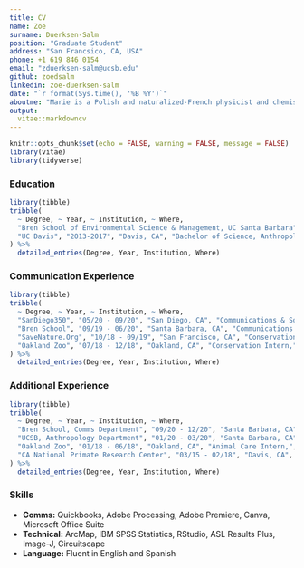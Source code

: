 ```yaml
---
title: CV
name: Zoe
surname: Duerksen-Salm
position: "Graduate Student"
address: "San Francsico, CA, USA"
phone: +1 619 846 0154
email: "zduerksen-salm@ucsb.edu"
github: zoedsalm
linkedin: zoe-duerksen-salm
date: "`r format(Sys.time(), '%B %Y')`"
aboutme: "Marie is a Polish and naturalized-French physicist and chemist who conducts pioneering research on radioactivity."
output: 
  vitae::markdowncv
---
```


```r
knitr::opts_chunk$set(echo = FALSE, warning = FALSE, message = FALSE)
library(vitae)
library(tidyverse)
```

### Education

```r
library(tibble)
tribble(
  ~ Degree, ~ Year, ~ Institution, ~ Where,
  "Bren School of Environmental Science & Management, UC Santa Barbara", "2019-2021", "Santa Barbara, CA", "Masters of Environental Science & Management",
  "UC Davis", "2013-2017", "Davis, CA", "Bachelor of Science, Anthropology"
) %>% 
  detailed_entries(Degree, Year, Institution, Where)
```

### Communication Experience

```r
library(tibble)
tribble(
  ~ Degree, ~ Year, ~ Institution, ~ Where,
  "SanDiego350", "05/20 - 09/20", "San Diego, CA", "Communications & Social Media Intern,",
  "Bren School", "09/19 - 06/20", "Santa Barbara, CA", "Communications Program Assistant,",
  "SaveNature.Org", "10/18 - 09/19", "San Francisco, CA", "Conservation Program Coordinator ,",
  "Oakland Zoo", "07/18 - 12/18", "Oakland, CA", "Conservation Intern,"
) %>% 
  detailed_entries(Degree, Year, Institution, Where)
```

### Additional Experience

```r
library(tibble)
tribble(
  ~ Degree, ~ Year, ~ Institution, ~ Where,
  "Bren School, Comms Department", "09/20 - 12/20", "Santa Barbara, CA", "Teaching Assistant,",
  "UCSB, Anthropology Department", "01/20 - 03/20", "Santa Barbara, CA", "Teaching Assistant,",
  "Oakland Zoo", "01/18 - 06/18", "Oakland, CA", "Animal Care Intern,",
  "CA National Primate Research Center", "03/15 - 02/18", "Davis, CA", "Research Assistant,"
) %>% 
  detailed_entries(Degree, Year, Institution, Where)
```


### Skills

 * **Comms:** Quickbooks, Adobe Processing, Adobe Premiere, Canva, Microsoft Office Suite
 * **Technical:** ArcMap, IBM SPSS Statistics, RStudio, ASL Results Plus, Image-J, Circuitscape
 * **Language:** Fluent in English and Spanish
